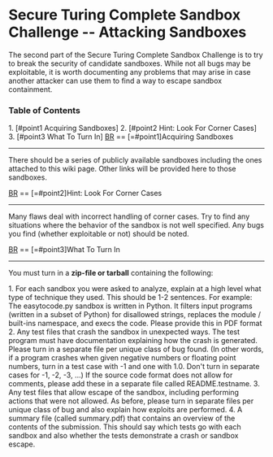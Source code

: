 
= Secure Turing Complete Sandbox Challenge -- Attacking Sandboxes  =

The second part of the Secure Turing Complete Sandbox Challenge is to try to break the security of candidate sandboxes.   While not all bugs may be exploitable, it is worth documenting any problems that may arise in case another attacker can use them to find a way to escape sandbox containment.


=== Table of Contents ===
1. [#point1 Acquiring Sandboxes]
2. [#point2 Hint: Look For Corner Cases]
3. [#point3 What To Turn In]
[[BR]]
== [=#point1]Acquiring Sandboxes
----


There should be a series of publicly available sandboxes including the ones attached to this wiki page.   Other links will be provided here to those sandboxes.


[[BR]]
== [=#point2]Hint: Look For Corner Cases
----

Many flaws deal with incorrect handling of corner cases.   Try to find any situations where the behavior of the sandbox is not well specified.   Any bugs you find (whether exploitable or not) should be noted.




[[BR]]
== [=#point3]What To Turn In
----



You must turn in a '''zip-file or tarball''' containing the following:

1. For each sandbox you were asked to analyze, explain at a high level what type of technique they used.   This should be 1-2 sentences.   For example: The easytocode.py sandbox is written in Python.   It filters input programs (written in a subset of Python) for disallowed strings, replaces the module / built-ins namespace, and execs the code.   Please provide this in PDF format
2. Any test files that crash the sandbox in unexpected ways.   The test program must have documentation explaining how the crash is generated.   Please turn in a separate file per unique class of bug found.   (In other words, if a program crashes when given negative numbers or floating point numbers, turn in a test case with -1 and one with 1.0.   Don't turn in separate cases for -1, -2, -3, ...)   If the source code format does not allow for comments, please add these in a separate file called README.testname.
3. Any test files that allow escape of the sandbox, including performing actions that were not allowed.   As before, please turn in separate files per unique class of bug and also explain how exploits are performed. 
4. A summary file (called summary.pdf) that contains an overview of the contents of the submission.   This should say which tests go with each sandbox and also whether the tests demonstrate a crash or sandbox escape.